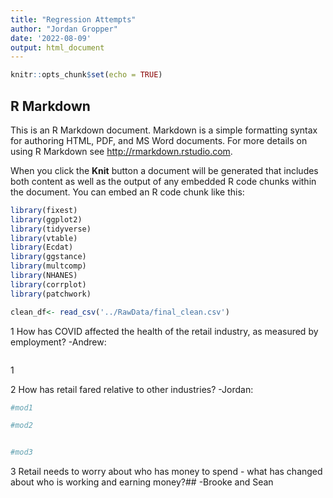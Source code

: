 ```yaml
---
title: "Regression Attempts"
author: "Jordan Gropper"
date: '2022-08-09'
output: html_document
---
```


```r
knitr::opts_chunk$set(echo = TRUE)
```

## R Markdown

This is an R Markdown document. Markdown is a simple formatting syntax for authoring HTML, PDF, and MS Word documents. For more details on using R Markdown see <http://rmarkdown.rstudio.com>.

When you click the **Knit** button a document will be generated that includes both content as well as the output of any embedded R code chunks within the document. You can embed an R code chunk like this:

```r
library(fixest)
library(ggplot2)
library(tidyverse)
library(vtable)
library(Ecdat)
library(ggstance)
library(multcomp)
library(NHANES)
library(corrplot)
library(patchwork)

```

```r
clean_df<- read_csv('../RawData/final_clean.csv')
```


1 How has COVID affected the health of the retail industry, as measured by employment?
-Andrew:
```r


```
1

2 How has retail fared relative to other industries?
-Jordan:
```r

#mod1

#mod2


#mod3


```



3 Retail needs to worry about who has money to spend - what has changed about who is working and earning money?##
-Brooke and Sean
```r



```












































